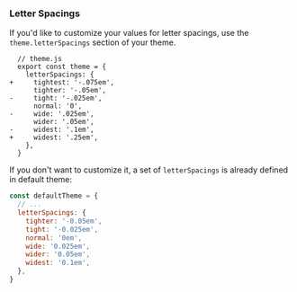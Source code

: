 ### Letter Spacings

If you'd like to customize your values for letter spacings, use the `theme.letterSpacings` section of your theme.

```diffjs
  // theme.js
  export const theme = {
    letterSpacings: {
+     tightest: '-.075em',
      tighter: '-.05em',
-     tight: '-.025em',
      normal: '0',
-     wide: '.025em',
      wider: '.05em',
-     widest: '.1em',
+     widest: '.25em',
    },
  }
```

If you don't want to customize it, a set of `letterSpacings` is already defined in default theme:

```js
const defaultTheme = {
  // ...
  letterSpacings: {
    tighter: '-0.05em',
    tight: '-0.025em',
    normal: '0em',
    wide: '0.025em',
    wider: '0.05em',
    widest: '0.1em',
  },
}
```
